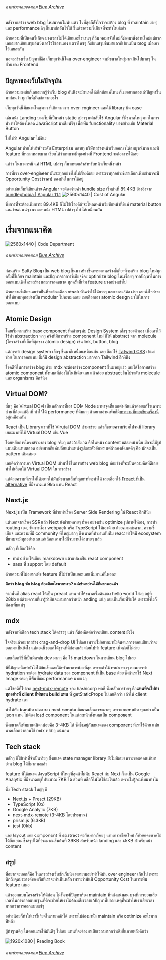 ###### ภาพประกอบของเกม [Blue Archive](https://bluearchive.jp)

หลังจากสร้าง web blog ใหม่มาจนไม่นับแล้ว ในที่สุดก็ตั้งใจว่าจะสร้าง blog ที่ maintain ง่ายๆ และ performance ดีๆ ขึ้นมาซักอันไว้ใช้ ขึ้นด้วยความขี้เกียจที่จะทำใหม่แล้ว

ด้วยความที่เป็นคนขี้เกียจ บางเวลาไม่ได้เขียนอะไรนานๆ ก็ลืม พอมาจับใหม่ก็ต้องมานั่งอ่านใหม่แต่แรก เลยอยากเขียนสรุปอันนึงเอาไว้ใช้อ่านเอง
แต่ว่าไหนๆ ก็เขียนสรุปขึ้นมาแล้วก็เขียนเป็น blog เผื่อเอาไว้เลยละกัน 

พอจะสร้างเว็บ ปัญหาก็คือ เว็บทุกวันนี้โดน over-engineer จนมีขนาดใหญ่มากเกินไปมากๆ ในส่วนของ Frontend

## ปัญหาของเว็บในปัจจุบัน
ด้วยความสงสัยก็เลยอยากรู้ว่าเว็บ blog อันนึงจะมีขนาดได้เล็กซักแค่ไหน ก็เลยอยากลองเล่าปัญหาขึ้นมาก่อนว่า ทุกวันนี้มันเกิดจากอะไร

เว็บทุกวันนี้มีขนาดใหญ่มาก ที่เกิดจากการ over-engineer และใช้ library ผิด case 

เช่นหน้า Landing บางเว็บที่เป็นหน้า static เปล่าๆ แต่กลับใช้ Angular ที่มีขนาดใหญ่มากในการทำ ทำให้ต้องโหลด JavaScript มาเสียฟรีๆ เพื่อเพิ่ม functionality บางอย่างเช่น Material Button

ไม่ใช่ว่า Angular ไม่ดีนะ 

Angular ช่วยให้บริษัทระดับ Enterprise หลายๆ บริษัทสร้างหน้าเว็บออกมาได้สมบูรณ์มาก และมี feature ที่หลากหลายมาก เรียกได้ว่าแทบจะมีทุกอย่างที่ Frontend จะต้องการได้เลย

แต่ว่า ในบางกรณี แค่ HTML เปล่าๆ ก็มากพอแล้วสำหรับหน้าเว็ยหนึ่งหน้า

การที่เรา over-engineer มันซะทุกอย่างไม่ใช่เรื่องดีเลย เพราะเราทุกอย่างที่เราเลือกเพิ่มเข้ามาจะมี Opportunity Cost (ราคา) ของมันในการใช้อยู่

อย่างเช่นเว็บที่เขียนด้วย Angular จะต้องจ่ายค่า bundle size เริ่มต้นที่ 89.4KB อ้างอิงจาก [bundlephobia | Angular 11.1](https://bundlephobia.com/result?p=@angular/core@11.1.1)
![2560x1440 | Cost of Angular](salty-blog/cost-of-angular.jpg)

ซึ่งการที่จะต้องเพิ่มภาระ 89.4KB ก็ไม่ใช่เรื่องดีถ้าจะโหลดหน้าเว็ยซักหน้าที่มีแค่ material button และ text แน่ๆ เพราะแค่หน้า HTML เปล่าๆ ก็ทำได้เหมือนกัน

# เริ่มจากแนวคิด
![2560x1440 | Code Department](salty-blog/game-department.jpg)
###### ภาพประกอบของเกม [Blue Archive](https://bluearchive.jp)

ก่อนสร้าง Salty Blog เป็น web blog ขึ้นมา สร้างขึ้นเพราะคนสร้างขี้เกียจที่จะสร้าง blog ใหม่ทุกครั้งที่ขี้เกียจ maintain และปัญหาจากการขี้เกียจที่จะ optimize blog ใหม่เรื่อยๆ จากปัญหาในการออกแบบเชิงโครงสร้าง และการลดขนาด ทุกครั้งที่เพิ่ม feature บางอย่างเข้าไป

ด้วยความขี้เกียจเลยจำเป็นที่จะต้องเลือก stack ที่คิดว่าใช้ได้ยาวๆ และเวลาแก้ต้องง่าย เลยตั้งใจว่าจะทำให้แทบทุกอย่างเป็น modular ไปซะหมดเลย เลยเลือกเอา atomic design มาใช้ในการออกแบบ

## Atomic Design
โดยเริ่มจากสร้าง base component ที่คล้ายๆ กับ Design System เล็กๆ ของตัวเอง เพื่อเอาไว้ใช้ทำ abstraction ทุกๆ ครั้งที่มีการสร้าง component ใหม่ ก็ให้ abstract จาก molecule (โครงสร้างที่เล็กที่สุดของ atomic design) เช่น link, button, blog

แต่การทำ design system เล็กๆ ขึ้นมาก็เหนื่อยเหมือนกัน เลยเลือกใช้ [Tailwind CSS](https://tailwindcss.com) เข้ามาช่วย ในการออกแบบ ซึ่งก็มี design abstraction มากจาก Tailwind อีกทีนึง

โชคดีที่ในการสร้าง blog ด้วย mdx จะต้องสร้าง component ขึ้นมาอยู่แล้ว เลยได้โอกาศสร้าง atomic component ทั้งหมดที่ต้องใช้ในทีเดียวเลย แล้วค่อย abstract ขึ้นไประดับ molecule และ organisms อีกทีนึง

## Virtual DOM?
สั้นๆ คือ Virtual DOM เป็นหลักการที่เอา DOM Node มาหาจุดที่แตกต่างกันแล้วค่อยแก้ไขเฉพาะส่วนที่ต้องแก้อีกที ทำให้ได้ performance ที่ดีมากๆ ถ้าอยากอ่านเพิ่มก็มี[บทความที่เคยเขียนเรื่องนี้อยู่เหมือนกัน](/content/vdom-creation)

React เป็น Library แรกที่ใช้ Virutal DOM เข้ามาช่วย แล้วก็ขยายความนิยมไปจนมี library เยอะมากที่ใช้ Virtual DOM เช่น Vue

โดยหลักการโครงสร้างของ blog จริงๆ แล้วถ้าสังเกต คือในหน้า content แต่ละหน้าเนี่ย มักจะใช้รูปแบบเดิมแทบตลอด อย่างมากก็แค่เปลี่ยนตำแหน่งรูปและตัวอักษร แต่ถ้าลองสังเกตดีๆ คือ มักจะเป็น pattern เดิมเสมอ

เลยคิดว่าการเอา Virtual DOM เข้ามาใช้ในการสร้าง web blog ค่อยข้างที่จะเป็นความคิดที่ดีเลย ทำให้เลือกใช้ Virtual DOM ในการสร้าง

แต่ด้วยความที่เราไม่ได้อยากให้มันมีขนาดเล็กที่สุดเท่าที่จะทำได้ เลยเลือกใช้ [Preact ที่เป็น alternative](/content/preact-3kb-of-react) ที่มีขนาดแค่ 9kb แทน React

## Next.js
Next.js เป็น Framework ที่ช่วยทำเรื่อง Server Side Rendering ให้ React อีกทีนึง 

แต่นอกจากเรื่อง SSR แล้ว Next ยังช่วยหลายๆ เรื่อง อย่างเช่น optimize รูปภาพให้เอง, การทำ routing เอง, จัดการเรื่อง webpack หรือ TypeScript ให้เองด้วย 
ด้วยความสะดวก, ความขี้เกียจ และความที่มี community ที่ใหญ่มากๆ ถึงขนาดที่ทำงานกับทีม react ทำให้มี ecosystem ที่แทบจะมีทุกอย่างเลย แค่เลือกเอามาใส่ก็จบงานได้สบายๆ แล้ว

หลักๆ ที่เลือกใช้คือ
- mdx ช่วยให้เขียน markdown แล้วแปลงเป็น react component
- sass ที่ support โดย default

ด้วยความที่ไม่อยากเพิ่ม feature ที่ไม่ขำเป็นเยอะ เลยเพิ่มมาแค่นี้พอละ

**คิดว่า blog ซัก blog ต้องมีอะไรมากหรอ? แค่เข้ามาอ่านได้ก็มากพอแล้ว**

จากนั้นก็ alias react ให้เป็น preact แทน ทำให้ขนาดเรื่มต้นของ hello world โล่งๆ อยู่ที่ 28kb แต่ด้วยความที่เรารู้ว่ามันจะมามากกว่าหน้า landing แน่ๆ เลยเป็นเรื่องที่รับได้ เพราะยังไงก็ต้องเพิ่มแน่ๆ

## mdx
หลังจากที่เลือก tech stack ได้คร่าวๆ แล้ว ก็ต้องคิดต่อว่าจะเขียน content ยังไง

ใจจริงแล้วอยากสร้าง drag-and-drop UI ไปเลย เพราะไม่อยากมานั่งจินตนาการตอนเขียนว่าจะออกมาเป็นยังไง แต่ตอนนี้ขอแค่ได้ฐานที่ดีก่อนแล้ว ค่อยไปทำ feature เพิ่มต่อก็ไม่สาย

เลยเลือกวิธีที่เป็นมิตรกับ dev มากๆ คือ ใช้ markdown ในการเขียน blog ไปเลย

ทีนี้ปัญหาคือทำยังไงให้มันเร็วและใช้ทรัพยาการน้อยที่สุด เพราะถ้าใช้ mdx ตรงๆ ตอนการทำ hydration จะต้อง hydrate data ของ component ที่เป็น base ด้วย ซึ่งถ้าเราใช้ Next Image ตรงๆ ก็พื่้นที่และ performance มากแน่ๆ

แต่โชคดีที่ไปเจอ [next-mdx-remote](https://github.com/hashicorp/next-mdx-remote) ของ hashicorp พอดี ซึ่งหลักการง่ายๆ คือ**แทนที่จะไปทำทุกอย่างที่ client ก็ทำตอน build แทน** ที่ getStaticProps ไปเลยดีกว่า แล้วให้ client hydrate เอา

ทำให้ตัว bundle size ของ next remote มีขนาดเล็กเอาซะมากๆ เพราะ compile ทุกอย่างเป็น json แทน ไม่ต้อง load component ในแต่ละหน้าทั้งหมดเป็น component

ซึ่งขนาดก็เพิ่มมาแค่นิดหน่อยคือ 3-4KB ได้ ซึ่งขึ้นอยู่กับขนาดของ component ที่เราใช้ด้วย แต่ยนาดเล็กกว่าตอนใช้ mdx เปล่าๆ แน่นอน

## Tech stack
หลักๆ ก็ใช้เท่าที่จำเป็นจริงๆ ซึ่งขนาด state manager library ยังไม่มีเลย เพราะขอแค่คนเข้ามาอ่าน blog ได้ก็มากพอแล้ว

feature ที่ใช้ขนาด JavaScript ที่ใหญ่ที่สุดถ้าไม่นับ React กับ Next ก็คงเป็น Google Analytic ที่มีขนาดอยู่ที่ประมาณ 7KB ได้ ส่วนที่เหลือก็ไม่ได้ใช้อะไรแล้ว เพราะไม่รู้จะเพิ่มมาทำไม

ซึ่ง Tech stack ใหญ่ๆ ก็
- Next.js + Preact (29KB)
- TypeScript (0b)
- Google Analytic (7KB)
- next-mdx-remote (3-4KB โดยประมาณ)
- prism.js (6.3KB)
- jest (0kb)

และ layout และ component ที่ abstract ต่อกันมากเรื่อยๆ แทนการเขียนใหม่ ก็ช่วยลดขนาดไปได้อีกเยอะ ซึ่งสรุปได้ที่ประมาณเริ่มต้นที่ 39KB สำหรับหน้า landing และ 45KB สำหรับหน้า content

## สรุป
ที่อยากจะบอกก็คือ ในการสร้างเว็บซักเว็บนึง พยายามอย่าทำให้มัน over engineer เกินไป เพราะนึกถึงจุดประสงค์ของเว็บที่เราจะทำเป็นหลัก เพราะว่ามันมี Opportunity Cost ในการเพิ่ม feature เสมอ

แล้วออกแบบโครงสร้างให้ดีก่อน ไม่งั้นจะมีปัญหาเรื่อง maintain ทีหลังแน่นอน บางทีการยอมเสียเวลาในการออกแบบฐานที่ดีจะช่วยให้เราไม่ต้องเสียเวลาแก้ปัญหาที่ปลายเหตุที่จะทำให้เราเสียเวลามากกว่าการออกแบบแน่ๆ

อย่างน้อยก็ทำให้เราขี้เกียจในภายหลักได้ เพราะไม่ต้องมานั่ง maintain หรือ optimize อะไรมากทีหลัง

สู้ทำฐานดีๆ ในตอนแรกให้มันดีๆ ไปเลย แทนที่จะต้องมาเสียเวลามากกว่าเดิมในภายหลังดีกว่า

![1920x1080 | Reading Book](salty-blog/reading-book.jpg)
###### ภาพประกอบของเกม [Blue Archive](https://bluearchive.jp)
